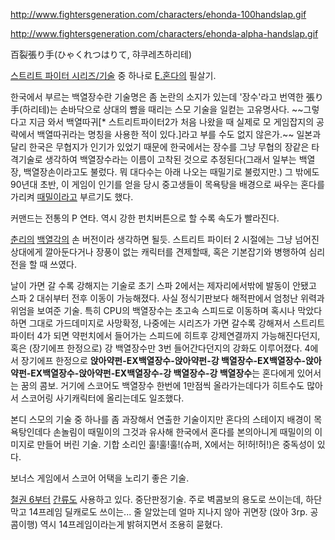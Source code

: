 http://www.fightersgeneration.com/characters/ehonda-100handslap.gif

http://www.fightersgeneration.com/characters/ehonda-alpha-handslap.gif

百裂張り手(ひゃくれつはりて, 햐쿠레츠하리테)

[[스트리트 파이터 시리즈/기술]] 중 하나로 [[E.혼다]]의 필살기.

한국에서 부르는 백열장수란 기술명은 좀 논란의 소지가 있는데 '장수'라고 번역한 張り手(하리테)는 손바닥으로 상대의 뺨을 때리는 스모 기술을 일컫는 고유명사다. ~~그렇다고 지금 와서 백열따귀[* 스트리트파이터2가 처음 나왔을 때 실제로 모 게임잡지의 공략에서 백열따귀라는 명칭을 사용한 적이 있다.]라고 부를 수도 없지 않은가.~~ 일본과 달리 한국은 무협지가 인기가 있었기 때문에 한국에서는 장수를 그냥 무협의 장같은 타격기술로 생각하여 백열장수라는 이름이 고착된 것으로 추정된다(그래서 일부는 백열장, 백열장손이라고도 불렀다. 뭐 대다수는 아래 나오는 때밀기로 불렀지만.) 그 밖에도 90년대 초반, 이 게임이 인기를 얻을 당시 중고생들이 목욕탕을 배경으로 싸우는 혼다를 가리켜 [[때밀이]]라고 부르기도 했다. 

커맨드는 전통의 P 연타. 역시 강한 펀치버튼으로 할 수록 속도가 빨라진다.

[[춘리]]의 [[백열각]]의 손 버전이라 생각하면 될듯. 스트리트 파이터 2 시절에는 그냥 넘어진 상대에게 깔아둔다거나 장풍이 없는 캐릭터를 견제할때, 혹은 기본잡기와 병행하여 심리전을 할 때 쓰였다.

날이 가면 갈 수록 강해지는 기술로 초기 스파 2에서는 제자리에서밖에 발동이 안됐고 스파 2 대쉬부터 전후 이동이 가능해졌다. 사실 정식기판보다 해적판에서 엄청난 위력과 위엄을 보여준 기술. 특히 CPU의 백열장수는 초고속 스피드로 이동하며 혹시나 막았다 하면 그대로 가드데미지로 사망확정, 나중에는 시리즈가 가면 갈수록 강해져서 스트리트 파이터 4가 되면 약펀치에서 들어가는 스피드에 히트후 강제연결까지 가능해진다던지, 혹은 (장기에프 한정으로) 강 백열장수만 3번 들어간다던지의 강화도 이루어졌다. 4에서 장기에프 한정으로 '''앉아약펀-EX백열장수-앉아약펀-강 백열장수-EX백열장수-앉아약펀-EX백열장수-앉아약펀-EX백열장수-강 백열장수-강 백열장수'''는 혼다에게 있어서는 꿈의 콤보. 거기에 스코어도 백열장수 한번에 1만점씩 올라가는데다가 히트수도 많아서 스코어링 사기캐릭터에 올리는데도 일조했다.

본디 스모의 기술 중 하나를 좀 과장해서 연출한 기술이지만 혼다의 스테이지 배경이 목욕탕인데다 손놀림이 때밀이의 그것과 유사해 한국에서 혼다를 본의아니게 때밀이의 이미지로 만들어 버린 기술. 기합 소리인 훌!훌!훌!(슈퍼, X에서는 허!허!허!)은 중독성이 있다.

보너스 게임에서 스코어 어택을 노리기 좋은 기술.

[[철권 6]]부터 [[간류]]도 사용하고 있다. 중단판정기술. 주로 벽콤보의 용도로 쓰이는데, 하단막고 14프레임 딜캐로도 쓰이는... 줄 알았는데 얼마 지나지 않아 귀면장 (앉아 3rp. 공콤이행) 역시 14프레임이라는게 밝혀지면서 조용히 묻혔다.
